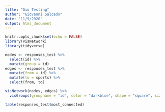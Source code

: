```yaml
---
title: "Gio Testing"
author: "Giovanni Salcedo"
date: "11/9/2020"
output: html_document
---
```


```r
knitr::opts_chunk$set(echo = FALSE)
library(visNetwork)
library(tidyverse)
```

```r
nodes <- responses_test %>% 
  select(id) %>% 
  mutate(group = id)
edges <- responses_test %>% 
  mutate(from = id) %>%
  mutate(to = sports) %>%
  select(from, to)

visNetwork(nodes, edges) %>% 
  visGroups(groupname = "id", color = "darkblue", shape = "square", size = 65)
```

```r
table(responses_test$most_connected)
```




